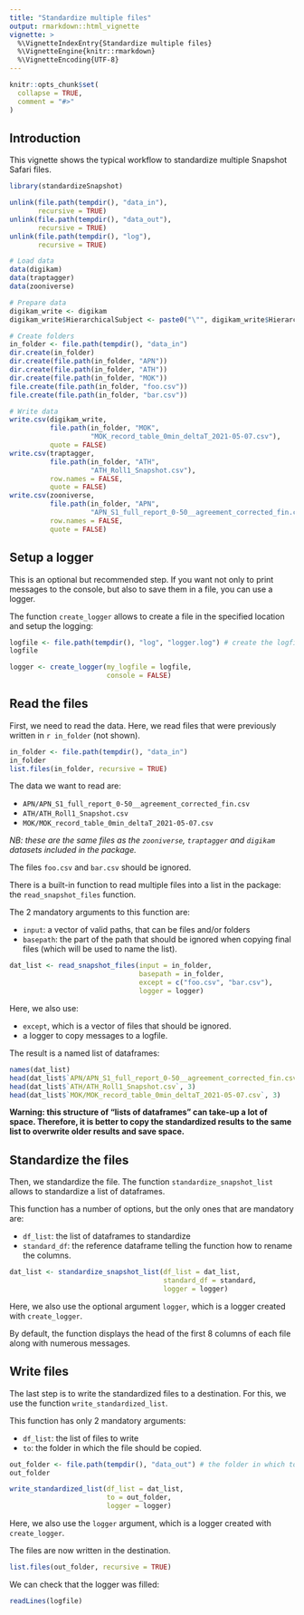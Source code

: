 ```yaml
---
title: "Standardize multiple files"
output: rmarkdown::html_vignette
vignette: >
  %\VignetteIndexEntry{Standardize multiple files}
  %\VignetteEngine{knitr::rmarkdown}
  %\VignetteEncoding{UTF-8}
---
```


```r
knitr::opts_chunk$set(
  collapse = TRUE,
  comment = "#>"
)
```

## Introduction

This vignette shows the typical workflow to standardize multiple Snapshot Safari files.


```r
library(standardizeSnapshot)
```

```r
unlink(file.path(tempdir(), "data_in"), 
       recursive = TRUE) 
unlink(file.path(tempdir(), "data_out"), 
       recursive = TRUE) 
unlink(file.path(tempdir(), "log"), 
       recursive = TRUE) 
```

```r
# Load data
data(digikam)
data(traptagger)
data(zooniverse)

# Prepare data
digikam_write <- digikam
digikam_write$HierarchicalSubject <- paste0("\"", digikam_write$HierarchicalSubject, "\"")

# Create folders
in_folder <- file.path(tempdir(), "data_in")
dir.create(in_folder)
dir.create(file.path(in_folder, "APN"))
dir.create(file.path(in_folder, "ATH"))
dir.create(file.path(in_folder, "MOK"))
file.create(file.path(in_folder, "foo.csv"))
file.create(file.path(in_folder, "bar.csv"))

# Write data
write.csv(digikam_write, 
          file.path(in_folder, "MOK",
                    "MOK_record_table_0min_deltaT_2021-05-07.csv"),
          quote = FALSE)
write.csv(traptagger, 
          file.path(in_folder, "ATH", 
                    "ATH_Roll1_Snapshot.csv"),
          row.names = FALSE, 
          quote = FALSE)
write.csv(zooniverse, 
          file.path(in_folder, "APN",
                    "APN_S1_full_report_0-50__agreement_corrected_fin.csv"),
          row.names = FALSE, 
          quote = FALSE)
```

## Setup a logger

This is an optional but recommended step. If you want not only to print messages to the console, but also to save them in a file, you can use a logger.

The function `create_logger` allows to create a file in the specified location and setup the logging:

```r
logfile <- file.path(tempdir(), "log", "logger.log") # create the logfile
logfile

logger <- create_logger(my_logfile = logfile, 
                        console = FALSE)
```

## Read the files

First, we need to read the data. Here, we read files that were previously written in ``r in_folder`` (not shown).

```r
in_folder <- file.path(tempdir(), "data_in")
in_folder
list.files(in_folder, recursive = TRUE)
```


The data we want to read are:

+ `APN/APN_S1_full_report_0-50__agreement_corrected_fin.csv`
+ `ATH/ATH_Roll1_Snapshot.csv`
+ `MOK/MOK_record_table_0min_deltaT_2021-05-07.csv`

*NB: these are the same files as the `zooniverse`, `traptagger` and `digikam` datasets included in the package.*

The files `foo.csv` and `bar.csv` should be ignored.

There is a built-in function to read multiple files into a list in the package: the `read_snapshot_files` function. 

The 2 mandatory arguments to this function are:

+ `input`: a vector of valid paths, that can be files and/or folders
+ `basepath`: the part of the path that should be ignored when copying final files (which will be used to name the list).

```r
dat_list <- read_snapshot_files(input = in_folder,
                                basepath = in_folder, 
                                except = c("foo.csv", "bar.csv"),
                                logger = logger)
```

Here, we also use:

+ `except`, which is a vector of files that should be ignored.
+ a logger to copy messages to a logfile.


The result is a named list of dataframes:

```r
names(dat_list)
head(dat_list$`APN/APN_S1_full_report_0-50__agreement_corrected_fin.csv`, 3)
head(dat_list$`ATH/ATH_Roll1_Snapshot.csv`, 3)
head(dat_list$`MOK/MOK_record_table_0min_deltaT_2021-05-07.csv`, 3)
```

**Warning: this structure of "lists of dataframes" can take-up a lot of space. Therefore, it is better to copy the standardized results to the same list to overwrite older results and save space.**


## Standardize the files

Then, we standardize the file. The function `standardize_snapshot_list` allows to standardize a list of dataframes.

This function has a number of options, but the only ones that are mandatory are:

+ `df_list`: the list of dataframes to standardize
+ `standard_df`: the reference dataframe telling the function how to rename the columns.

```r
dat_list <- standardize_snapshot_list(df_list = dat_list,
                                      standard_df = standard,
                                      logger = logger)
```

Here, we also use the optional argument `logger`, which is a logger created with `create_logger`.


By default, the function displays the head of the first 8 columns of each file along with numerous messages. 

## Write files

The last step is to write the standardized files to a destination. For this, we use the function `write_standardized_list`.

This function has only 2 mandatory arguments:

+ `df_list`: the list of files to write
+ `to`: the folder in which the file should be copied.

```r
out_folder <- file.path(tempdir(), "data_out") # the folder in which to copy the file
out_folder

write_standardized_list(df_list = dat_list,
                        to = out_folder,
                        logger = logger)
```

Here, we also use the `logger` argument, which is a logger created with `create_logger`.


The files are now written in the destination.
```r
list.files(out_folder, recursive = TRUE)
```


We can check that the logger was filled:

```r
readLines(logfile)
```